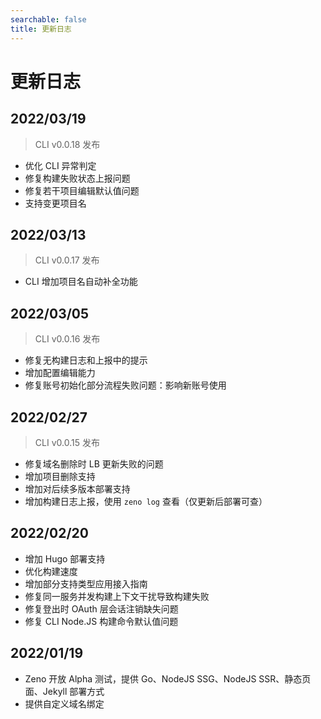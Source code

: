 ```yaml
---
searchable: false
title: 更新日志
---
```


<h1 className="text-center font-extrabold md:text-5xl mt-12 py-24">更新日志</h1>

## 2022/03/19

> CLI v0.0.18 发布

- 优化 CLI 异常判定
- 修复构建失败状态上报问题
- 修复若干项目编辑默认值问题
- 支持变更项目名


## 2022/03/13

> CLI v0.0.17 发布

- CLI 增加项目名自动补全功能


## 2022/03/05

> CLI v0.0.16 发布

- 修复无构建日志和上报中的提示
- 增加配置编辑能力
- 修复账号初始化部分流程失败问题：影响新账号使用


## 2022/02/27

> CLI v0.0.15 发布

- 修复域名删除时 LB 更新失败的问题
- 增加项目删除支持
- 增加对后续多版本部署支持
- 增加构建日志上报，使用 `zeno log` 查看（仅更新后部署可查）


## 2022/02/20

- 增加 Hugo 部署支持
- 优化构建速度
- 增加部分支持类型应用接入指南
- 修复同一服务并发构建上下文干扰导致构建失败
- 修复登出时 OAuth 层会话注销缺失问题
- 修复 CLI Node.JS 构建命令默认值问题


## 2022/01/19

- Zeno 开放 Alpha 测试，提供 Go、NodeJS SSG、NodeJS SSR、静态页面、Jekyll 部署方式
- 提供自定义域名绑定


<div className="py-24" />
